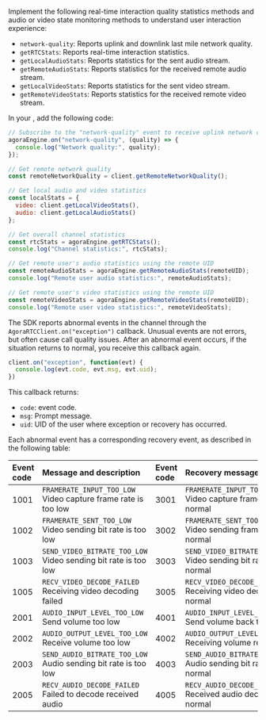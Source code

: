 <PlatformWrapper platform="web">

Implement the following real-time interaction quality statistics methods and audio or video state monitoring methods to understand user interaction experience:

- `network-quality`: Reports uplink and downlink last mile network quality.
- `getRTCStats`: Reports real-time interaction statistics.
- `getLocalAudioStats`: Reports statistics for the sent audio stream.
- `getRemoteAudioStats`: Reports statistics for the received remote audio stream.
- `getLocalVideoStats`: Reports statistics for the sent video stream.
- `getRemoteVideoStats`: Reports statistics for the received remote video stream.

In your <Vpl k="CLIENT"/>, add the following code:

```javascript
// Subscribe to the "network-quality" event to receive uplink network conditions
agoraEngine.on("network-quality", (quality) => {
  console.log("Network quality:", quality);
});

// Get remote network quality
const remoteNetworkQuality = client.getRemoteNetworkQuality();

// Get local audio and video statistics
const localStats = {
  video: client.getLocalVideoStats(),
  audio: client.getLocalAudioStats()
};

// Get overall channel statistics
const rtcStats = agoraEngine.getRTCStats();
console.log("Channel statistics:", rtcStats);

// Get remote user's audio statistics using the remote UID
const remoteAudioStats = agoraEngine.getRemoteAudioStats(remoteUID);
console.log("Remote user audio statistics:", remoteAudioStats);

// Get remote user's video statistics using the remote UID
const remoteVideoStats = agoraEngine.getRemoteVideoStats(remoteUID);
console.log("Remote user video statistics:", remoteVideoStats);

```

The SDK reports abnormal events in the channel through the `AgoraRTCClient.on("exception")` callback. Unusual events are not errors, but often cause call quality issues. After an abnormal event occurs, if the situation returns to normal, you receive this callback again. 

```js
client.on("exception", function(evt) {
  console.log(evt.code, evt.msg, evt.uid);
})
```

This callback returns:

* `code`: event code.
* `msg`: Prompt message.
* `uid`: UID of the user where exception or recovery has occurred.

Each abnormal event has a corresponding recovery event, as described in the following table:

| Event code| Message and description |  Event code| Recovery message and description |
|:--|:--|:--|:--|
| 1001 | `FRAMERATE_INPUT_TOO_LOW` <br/> Video capture frame rate is too low | 3001 | `FRAMERATE_INPUT_TOO_LOW_RECOVER` <br/> Video capture frame rate returns to normal|
| 1002 | `FRAMERATE_SENT_TOO_LOW` <br/> Video sending bit rate is too low  | 3002 | `FRAMERATE_SENT_TOO_LOW_RECOVER` <br/> Video sending frame rate returns to normal |
| 1003 | `SEND_VIDEO_BITRATE_TOO_LOW` <br/> Video sending bit rate is too low | 3003 | `SEND_VIDEO_BITRATE_TOO_LOW_RECOVER` <br/> Video sending bit rate returns to normal |
| 1005 | `RECV_VIDEO_DECODE_FAILED` <br/> Receiving video decoding failed | 3005 | `RECV_VIDEO_DECODE_FAILED_RECOVER` <br/> Receiving video decoding returns to normal |
| 2001 | `AUDIO_INPUT_LEVEL_TOO_LOW` <br/> Send volume too low | 4001 | `AUDIO_INPUT_LEVEL_TOO_LOW_RECOVER` <br/> Send volume back to normal |
| 2002 | `AUDIO_OUTPUT_LEVEL_TOO_LOW` <br/> Receive volume too low | 4002 | `AUDIO_OUTPUT_LEVEL_TOO_LOW_RECOVER` <br/> Receiving volume returns to normal |
| 2003 | `SEND_AUDIO_BITRATE_TOO_LOW` <br/> Audio sending bit rate is too low | 4003 | `SEND_AUDIO_BITRATE_TOO_LOW_RECOVER` <br/> Audio sending bit rate returns to normal |
| 2005 | `RECV_AUDIO_DECODE_FAILED` <br/> Failed to decode received audio | 4005 | `RECV_AUDIO_DECODE_FAILED_RECOVER` <br/> Received audio decoding returns to normal |

</PlatformWrapper>
